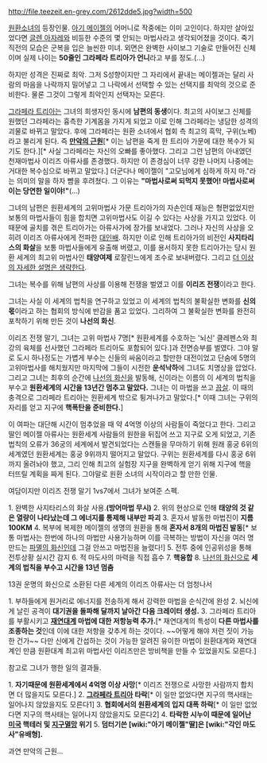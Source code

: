 http://file.teezeit.en-grey.com/2612dde5.jpg?width=500

[[원환소녀]]의 등장인물. [[아기 메이젤]]의 어머니로 작중에는 이미 고인이다. 하지만 살아있었다면 [[글렌 아자레]]와 비등한 수준의 몇 안되는 마법사라고 생각되어졌을 것이다. 죽기 직전의 모습은 군복을 입은 늘씬한 미녀. 외면은 완벽한 사이보그 기술로 만들어진 신체이며 실제 나이는 '''50줄인 그라페라 트리아가 언니'''라고 부를 정도.(...)

하지만 성격은 진짜로 최악. 그저 S성향이지만 그 자리에서 끝내는 메이젤과는 달리 사람의 마음을 나락까지 밀어넣고 그 나락에서 선택할 수 있는 선택지를 최악의 것으로 준비한다. 물론 그것이 그렇게 최악인지 선택자는 모른다.

[[그라페라 트리아]]는 그녀의 희생자인 동시에 '''남편의 동생'''이다. 최고의 사이보그 신체를 원했던 그라페라는 흉측한 기계몸을 가지게 되었고 이로 인해 그라페라는 냉담한 성격의 괴물로 바뀌고 말았다. 후에 그라페라는 원환 소녀에서 협회 측 최고의 흑막, 구위(노베)라고 불리게 된다. 즉 '''[[만악의 근원]]'''[* 이는 남편을 죽게 한 트리아 가문에 대한 복수가 되기도 한다.][* 사실 그라페라는 자신의 오빠를 좋아했다. 그리고 그런 남편의 아내였던 천재마법사 이리즈 아류사를 존경했다. 하지만 이 존경심이 너무 강한 나머지 나중에는 거대한 복수심으로 바뀌고 말았다.] 더군다나 메이젤이 "고모님에게 심하게 하지 마."라는 의미의 말을 하자 뺨을 후려쳤다. 그 이유는 '''"마법사로써 되먹지 못했어! 마법사로써 이는 당연한 일이야!"'''(...)

그녀의 남편은 원환세계의 고위마법사 가문 트리아가의 자손인데 재능은 형편없었지만 보통의 마법사들이 힘을 합치면 고위마법사도 이길 수 있다는 사상을 가지고 있었다. 이 때문에 골치를 겪은 트리아가는 아류사가에 장가를 보내었다. 그러나 자신의 사상을 오히려 이리즈 아류사에게 전파한 [[대인배]]. 하지만 이로 인해 트리아가의 비전인 '''사지타리스의 화살'''을 보통 마법사들에게 유출해 버렸고, 이를 용서하지 못한 트리아가는 당시 원환 세계의 최고위 마법사인 '''태양여제''' 로잘린느에게 조수로 보내버렸다. 그리고 [[더 이상의 자세한 설명은 생략한다]].

그녀는 복수를 위해 남편의 사상를 이용해 전쟁을 벌였고 이를 '''이리즈 전쟁'''이라고 한다.

그녀는 사실 이 세계의 법칙을 연구하고 있었고 이 세계의 법칙의 불확실한 변화를 '''신의 몫'''이라고 하는 협회의 방식에 반감을 품고 있었다. 그리하여 그 불확실한 변화를 완전히 포착하기 위해 만든 것이 '''나선의 화신'''.

이리즈 전쟁 말기, 그녀는 고위 마법사 7명[* 원환세계를 수호하는 '뇌신' 클레펜스와 최강의 육체를 선사했던 그라페라 트리아도 포함되어 있다.]과 전면승부를 벌였다. 그야 말로 도시 하나정도는 가볍게 부수는 신들의 싸움이라고 할만한 대전이었고 단숨에 5명의 고위마법사를 해치웠지만 마지막에 그들이 시전한 '''운석낙하'''에 그녀도 치명상을 압었다. 그리고 그녀는 최후의 순간에 [[나선의 화신]]을 발동해, 신이라는 이름의 이 세계의 법칙을 부수고 '''원환세계의 시간을 13년간 멈추고 말았다.''' 그녀는 이 마법을 쓰고 [[끔살]]. 이 때의 충격으로 그라페라 트리아는 원환세계 밖으로 튕겨나가고 말았다.[* 이때 그녀는 구위의 자리를 얻고 지구에 '''핵폭탄을 준비한다.''']

이 여파는 대단해 시간이 멈추었을 때 약 4억명 이상의 사람들이 죽었다고 한다. 그리고 딸인 메이젤 아류사는 원환세계 사람들의 원한을 뒤집어 쓰고 지구로 오게 되었고, 기존 법칙의 오류가 36궁의 세계에서 발견되었다는 스캔들을 무마하기 위해 원래 홍궁 6위의 세계였던 원환세계는 홍궁 9위까지 떨어지고 말았다. 구위는 원환세계를 다시 홍궁 6위까지 올려놔야 했고, 그리 인해 최고의 실험장 지구을 완벽하게 얻기 위해 지구에 핵을 터뜨릴 계획을 짜게 된다. 그야말로 원환 소녀의 시작이라고 할 만한 인물.

여담이지만 이리즈 전쟁 말기 1vs7에서 그녀가 보여준 스펙.

1. 완벽한 사지타리스의 화살 사용.'''(방어마법 무시)'''
2. 위의 현상으로 인해 '''태양의 것 같은 열량이 나타났는데 그 에너지를 통제해 내부만 파괴'''
3. 혼자서 발동한 마법진이 '''지름 100KM'''
4. 복부에 복제한 메이젤의 생명의 원환을 통해 '''혼자서 8개의 마법진 발동'''[* 보통 마법사는 한번에 하나의 마법만 사용가능하며 이를 극복하는 방법이 자신을 여러 명 만드는 [[파멸의 화신]]인데 그걸 안쓰고 마법진을 늘렸다!]
5. 전투 중에 인공위성을 통해 전투상황 실시간 감지
6. 적 마도사의 마력을 직접 흡수
7. '''핵융합'''
8. [[나선의 화신]]으로 '''세계의 법칙을 부수고 시간을 13년 멈춤'''



13권 운명의 화신으로 소환된 다른 세계의 이리즈 아류사는 더 엄청나서

1. 부하들에게 원거리로 에너지를 전송하게 해서 강력한 마법을 순식간에 완성
2. 뇌신에게 날린 공격이 '''대기권을 돌파해 달까지 날아간 다음 크레이터 생성.'''
3. 그라페라 트리아를 부활시키고 '''[[재연대계]] 마법에 대한 저항능력 추가.'''[* 재연대계의 특성이 '''다른 마법사를 조종하는 것'''인데 이에 대한 저항을 갖추게 하는 것이다. ~~어떻게 해야 저런 짓이 가능한 건가~~ 다만 신에게 간섭하는 것이 가능한 알려진 유이한 마법이 원환대계와 재연대계인 만큼 원환대계 최고위 마법사인 이리즈만은 방비책을 만들 수 있었을지도 모른다.]

참고로 그녀가 행한 일의 결과들.

1. '''자기때문에 원환세계에서 4억명 이상 사망'''[* 이리즈 전쟁으로 사망한 사람까지 합치면 더 많을지도 모른다.]
2. '''[[그라페라 트리아]] 타락'''[* 이 일만 없었다면 지구의 핵사태는 일어나지 않았을지도 모른다1]
3. '''협회에서의 원환세계의 입지 대폭 하락'''[* 이 일만 없었다면 지구의 핵사태는 일어나지 않았을지도 모른다2]
4. '''타락한 시누이 때문에 일어난 [[미국]] 핵테러 및 [[지구멸망]] 위기'''
5. '''덤터기쓴 [wiki:"아기 메이젤"딸]은 [wiki:"각인 마도사"유배형].'''

과연 만악의 근원...
